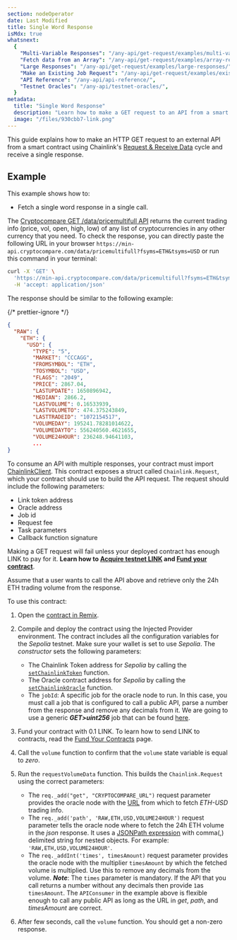 ```yaml
---
section: nodeOperator
date: Last Modified
title: Single Word Response
isMdx: true
whatsnext:
  {
    "Multi-Variable Responses": "/any-api/get-request/examples/multi-variable-responses/",
    "Fetch data from an Array": "/any-api/get-request/examples/array-response/",
    "Large Responses": "/any-api/get-request/examples/large-responses/",
    "Make an Existing Job Request": "/any-api/get-request/examples/existing-job-request/",
    "API Reference": "/any-api/api-reference/",
    "Testnet Oracles": "/any-api/testnet-oracles/",
  }
metadata:
  title: "Single Word Response"
  description: "Learn how to make a GET request to an API from a smart contract, using Chainlink."
  image: "/files/930cbb7-link.png"
---
```



<AnyApiCallout callout="usefunctions" />

This guide explains how to make an HTTP GET request to an external API from a smart contract using Chainlink's [Request & Receive Data](/any-api/introduction) cycle and receive a single response.

<AnyApiCallout callout="prerequisites" />

## Example

This example shows how to:

- Fetch a single word response in a single call.

The [Cryptocompare GET /data/pricemultifull API](https://min-api.cryptocompare.com/documentation?key=Price&cat=multipleSymbolsFullPriceEndpoint) returns the current trading info (price, vol, open, high, low) of any list of cryptocurrencies in any other currency that you need. To check the response, you can directly paste the following URL in your browser `https://min-api.cryptocompare.com/data/pricemultifull?fsyms=ETH&tsyms=USD` or run this command in your terminal:

```bash
curl -X 'GET' \
  'https://min-api.cryptocompare.com/data/pricemultifull?fsyms=ETH&tsyms=USD' \
  -H 'accept: application/json'
```

The response should be similar to the following example:

{/* prettier-ignore */}
```json
{
  "RAW": {
    "ETH": {
      "USD": {
        "TYPE": "5",
        "MARKET": "CCCAGG",
        "FROMSYMBOL": "ETH",
        "TOSYMBOL": "USD",
        "FLAGS": "2049",
        "PRICE": 2867.04,
        "LASTUPDATE": 1650896942,
        "MEDIAN": 2866.2,
        "LASTVOLUME": 0.16533939,
        "LASTVOLUMETO": 474.375243849,
        "LASTTRADEID": "1072154517",
        "VOLUMEDAY": 195241.78281014622,
        "VOLUMEDAYTO": 556240560.4621655,
        "VOLUME24HOUR": 236248.94641103,
        ...
}
```

To consume an API with multiple responses, your contract must import [ChainlinkClient](https://github.com/smartcontractkit/chainlink/blob/contracts-v1.3.0/contracts/src/v0.8/operatorforwarder/ChainlinkClient.sol). This contract exposes a struct called `Chainlink.Request`, which your contract should use to build the API request. The request should include the following parameters:

- Link token address
- Oracle address
- Job id
- Request fee
- Task parameters
- Callback function signature

<Aside type="caution" title="Note on Funding Contracts">

Making a GET request will fail unless your deployed contract has enough LINK to pay for it. **Learn how to [Acquire testnet LINK](/resources/acquire-link) and [Fund your contract](/resources/fund-your-contract)**.

</Aside>

Assume that a user wants to call the API above and retrieve only the 24h ETH trading volume from the response.

<CodeSample src="samples/APIRequests/APIConsumer.sol" />

To use this contract:

1. Open the [contract in Remix](https://remix.ethereum.org/#url=https://docs.chain.link/samples/APIRequests/APIConsumer.sol).

1. Compile and deploy the contract using the Injected Provider environment. The contract includes all the configuration variables for the _Sepolia_ testnet. Make sure your wallet is set to use _Sepolia_. The _constructor_ sets the following parameters:

   - The Chainlink Token address for _Sepolia_ by calling the [`setChainlinkToken`](/any-api/api-reference/#setchainlinktoken) function.
   - The Oracle contract address for _Sepolia_ by calling the [`setChainlinkOracle`](/any-api/api-reference/#setchainlinkoracle) function.
   - The `jobId`: A specific job for the oracle node to run. In this case, you must call a job that is configured to call a public API, parse a number from the response and remove any decimals from it. We are going to use a generic **_GET>uint256_** job that can be found [here](/any-api/testnet-oracles/#jobs).

1. Fund your contract with 0.1 LINK. To learn how to send LINK to contracts, read the [Fund Your Contracts](/resources/fund-your-contract) page.

1. Call the `volume` function to confirm that the `volume` state variable is equal to _zero_.

1. Run the `requestVolumeData` function. This builds the `Chainlink.Request` using the correct parameters:

   - The `req._add("get", "CRYPTOCOMPARE_URL")` request parameter provides the oracle node with the [URL](https://min-api.cryptocompare.com/data/pricemultifull?fsyms=ETH&tsyms=USD) from which to fetch _ETH-USD_ trading info.
   - The `req._add('path', 'RAW,ETH,USD,VOLUME24HOUR')` request parameter tells the oracle node where to fetch the 24h ETH volume in the _json_ response. It uses a [JSONPath expression](https://jsonpath.com/) with comma(,) delimited string for nested objects. For example: `'RAW,ETH,USD,VOLUME24HOUR'`.
   - The `req._addInt('times', timesAmount)` request parameter provides the oracle node with the multiplier `timesAmount` by which the fetched volume is multiplied. Use this to remove any decimals from the volume. **_Note_**: The `times` parameter is mandatory. If the API that you call returns a number without any decimals then provide `1`as `timesAmount`.
     The `APIConsumer` in the example above is flexible enough to call any public API as long as the URL in _get_, _path_, and _timesAmount_ are correct.

1. After few seconds, call the `volume` function. You should get a non-zero response.

<AnyApiCallout callout="common" />
